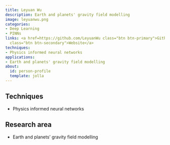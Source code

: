 ```yaml
---
title: Leyuan Wu
description: Earth and planets' gravity field modelling
image: leyuanwu.png
categories:
- Deep Learning
- PINNs
links: <a href=https://github.com/LeyuanWu class="btn btn-primary">Github</a><a href=https://environment.leeds.ac.uk/staff/11344/dr-leyuan-wu
  class="btn btn-secondary">Website</a>
techniques:
- Physics informed neural networks
applications:
- Earth and planets' gravity field modelling
about:
  id: person-profile
  template: jolla
---
```

   
:::{#person-profile}
:::
   
##
## Techniques
   
- Physics informed neural networks
   
##
## Research area
   
- Earth and planets' gravity field modelling
